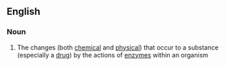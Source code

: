 ==English==

===Noun===
{{en-noun}}

#{{biochemistry}} The changes (both [[chemical]] and [[physical]]) that occur to a substance (especially a [[drug]]) by the actions of [[enzyme]]s within an organism